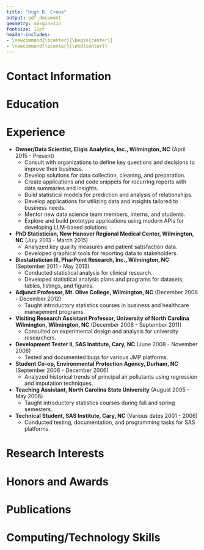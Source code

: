 ```yaml
---
title: "Hugh B. Crews"
output: pdf_document
geometry: margin=1in
fontsize: 11pt
header-includes:
- \newcommand{\bcenter}{\begin{center}}
- \newcommand{\ecenter}{\end{center}}
---
```


\bcenter
# Contact Information
\begin{center}
537 Mohican Trail\\
Wilmington, NC 28409\\
Phone: (910) 617-6928\\
Email: \href{mailto:hugh.crews@gmail.com}{hugh.crews@gmail.com}
\end{center}
\ecenter

# Education
\begin{itemize}
\item \textbf{May 2011}: Master of Business Administration, University of North Carolina Wilmington  
\item \textbf{August 2008}: Ph.D., Statistics, North Carolina State University\\  
  Advisors: Dr. Leonard Stefanski and Dr. Dennis Boos  \\
  Dissertation: \href{https://repository.lib.ncsu.edu/items/a3527216-396d-45e5-a0c7-c928477953f4}{\textit{Fast FSR Methods for Second-Order Linear Regression Models}}
\item \textbf{May 2005}: Master of Statistics, North Carolina State University  
\item \textbf{May 2003}: B.S., Statistics, Minor in Economics, North Carolina State University  

\end{itemize}
# Experience

- **Owner/Data Scientist, Eligis Analytics, Inc., Wilmington, NC** (April 2015 - Present)  
  - Consult with organizations to define key questions and decisions to improve their business.
  - Develop solutions for data collection, cleaning, and preparation.
  - Create applications and code snippets for recurring reports with data summaries and insights.
  - Build statistical models for prediction and analysis of relationships.
  - Develop applications for utilizing data and insights tailored to business needs.
  - Mentor new data science team members, interns, and students.
  - Explore and build prototype applications using modern APIs for developing LLM-based solutions

- **PhD Statistician, New Hanover Regional Medical Center, Wilmington, NC** (July 2013 - March 2015)  
  - Analyzed key quality measures and patient satisfaction data.
  - Developed graphical tools for reporting data to stakeholders.

- **Biostatistician III, PharPoint Research, Inc., Wilmington, NC** (September 2011 - May 2013)  
  - Conducted statistical analysis for clinical research.
  - Developed statistical analysis plans and programs for datasets, tables, listings, and figures.

- **Adjunct Professor, Mt. Olive College, Wilmington, NC** (December 2008 - December 2012)  
  - Taught introductory statistics courses in business and healthcare management programs.

- **Visiting Research Assistant Professor, University of North Carolina Wilmington, Wilmington, NC** (December 2008 - September 2011)  
  - Consulted on experimental design and analysis for university researchers.

- **Development Tester II, SAS Institute, Cary, NC** (June 2008 - November 2008)  
  - Tested and documented bugs for various JMP platforms.

- **Student Co-op, Environmental Protection Agency, Durham, NC** (September 2006 - December 2006)  
  - Analyzed historical trends of principal air pollutants using regression and imputation techniques.

- **Teaching Assistant, North Carolina State University** (August 2005 - May 2006)  
  - Taught introductory statistics courses during fall and spring semesters.

- **Technical Student, SAS Institute, Cary, NC** (Various dates 2001 - 2006)  
  - Conducted testing, documentation, and programming tasks for SAS platforms.

# Research Interests

\begin{itemize}
\item Variable and model selection
\item Time series analysis
\item Data mining
\item Business analytics
\item LLM prompt engineering and applications
\end{itemize}

# Honors and Awards

\begin{itemize}
\item 2011: Elected Beta Gamma Sigma Business Honor Society  
\item 2008 - 2011: MARBIONC Postdoc Fellow  
\item 2003 - 2008: NSF VIGRE Fellow  
\item 2003: GlaxoSmithKline Scholar Award  
\item 2003: Graduated Summa Cum Laude  
\item 2003: Elected Phi Kappa Phi Honor Society  
\item 2003: Elected Mu Sigma Rho Statistics Honor Society  
\item 2000 - 2003: SAS Scholar  
\end{itemize}

# Publications

\begin{itemize}
\item Crews, H.B., Boos, D.D., and Stefanski, L.A. (2011). \href{https://www.ncbi.nlm.nih.gov/pmc/articles/PMC3072220/pdf/nihms269032.pdf}{FSR Methods for Second-Order Regression Models}. \textit{Computational Statistics and Data Analysis}, 55, 2026-2037.
\end{itemize}

# Computing/Technology Skills

\begin{itemize}
\item R, Python, SAS, Tableau  
\item Git, Asana  
\item REST API, SQL, AWS  
\item Excel/VBA, Word, LaTeX
\end{itemize}
